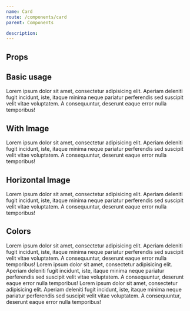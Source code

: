 ```yaml
---
name: Card
route: /components/card
parent: Components

description:
---
```



## Props

<PropsTable of={Card} />

## Basic usage

<Playground>
  <Col size={4} offset={4} auto>
    <Card title="Card title">
      Lorem ipsum dolor sit amet, consectetur adipisicing elit.
      Aperiam deleniti fugit incidunt, iste, itaque minima neque pariatur perferendis
      sed suscipit velit vitae voluptatem. A consequuntur, deserunt eaque error nulla temporibus!
    </Card>
  </Col>
</Playground>

## With Image

<Playground>
  <Col size={4} offset={4} auto>
    <Card image={ImgUrl}>
      Lorem ipsum dolor sit amet, consectetur adipisicing elit.
      Aperiam deleniti fugit incidunt, iste, itaque minima neque pariatur perferendis
      sed suscipit velit vitae voluptatem. A consequuntur, deserunt eaque error nulla temporibus!
    </Card>
  </Col>
</Playground>

## Horizontal Image

<Playground>
  <Col size={8} offset={2} auto>
    <Card image={ImgUrl} horizontal>
      Lorem ipsum dolor sit amet, consectetur adipisicing elit.
      Aperiam deleniti fugit incidunt, iste, itaque minima neque pariatur perferendis
      sed suscipit velit vitae voluptatem. A consequuntur, deserunt eaque error nulla temporibus!
    </Card>
  </Col>
</Playground>

## Colors

<Playground>
  <Row>
    <Col size={4} auto>
      <Card title="title" color="primary">
        Lorem ipsum dolor sit amet, consectetur adipisicing elit.
        Aperiam deleniti fugit incidunt, iste, itaque minima neque pariatur perferendis
        sed suscipit velit vitae voluptatem. A consequuntur, deserunt eaque error nulla temporibus!
      </Card>
    </Col>
    <Col size={4} auto>
      <Card title="title" color="link">
        Lorem ipsum dolor sit amet, consectetur adipisicing elit.
        Aperiam deleniti fugit incidunt, iste, itaque minima neque pariatur perferendis
        sed suscipit velit vitae voluptatem. A consequuntur, deserunt eaque error nulla temporibus!
      </Card>
    </Col>
    <Col size={4} auto>
      <Card title="title" color="dark">
        Lorem ipsum dolor sit amet, consectetur adipisicing elit.
        Aperiam deleniti fugit incidunt, iste, itaque minima neque pariatur perferendis
        sed suscipit velit vitae voluptatem. A consequuntur, deserunt eaque error nulla temporibus!
      </Card>
    </Col>
  </Row>
</Playground>
